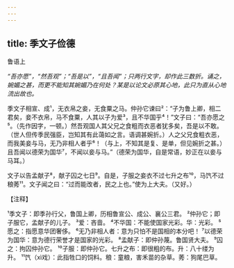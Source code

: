```yaml
---
---
---
```

title: 季文子俭德
---



鲁语上

*“吾亦愿”，“然吾观”；“吾是以”，“且吾闻”；只两行文字，却作此三数折。诵之，婉媚之甚，而更不能知其婉媚乃在何处？某是以论文必原其心地，此只为直从心地流出故也。*

季文子相宣、成¹，无衣帛之妾，无食粟之马。仲孙它谏曰²：“子为鲁上卿，相二君矣，妾不衣帛，马不食粟，人其以子为爱³，且不华国乎⁴！”文子曰：“吾亦愿之⁵。（先作因字，一顿。）然吾观国人其父兄之食粗而衣恶者犹多矣，吾是以不敢。（世人但传季民强臣，岂知其有此蔼如之言。语调甚婉折。）人之父兄食粗衣恶，而我美妾与马，无乃非相人者乎⁶！（与上，不知其是复、是单，但见婉折之甚。）且吾闻以德荣为国华⁷，不闻以妾与马。”（德荣为国华，自是常语，妙正在以妾与马耳。）

文子以告孟献子⁸，献子囚之七日⁹。自是，子服之妾衣不过七升之布¹⁰，马饩不过稂莠¹¹。文子闻之曰：“过而能改者，民之上也。”使为上大夫。（又好。）

【注释】

¹季文子：即季孙行父，鲁国上卿，历相鲁宣公、成公、襄公三君。
²仲孙它；即子服它，孟献子的儿子。
³爱：吝啬。
⁴不华国：不能使国家光彩。华：光彩。
⁵愿之：指愿意华团奢侈。
⁶无乃非相人者：意为只怕不是国相的本分吧！
⁷以德荣为国华：意为德行荣誉才是国家的光彩。
⁸孟献子：即仲孙蔑。鲁国贤大夫。
⁹囚之：拘囚仲孙它。
¹⁰子服：即仲孙它。七升之布：即很粗的布。升：八十缕为升。
¹¹饩（xì戏）：此指牲口的饲料。稂：童粮，害禾苗的杂草。莠：狗尾巴草。
